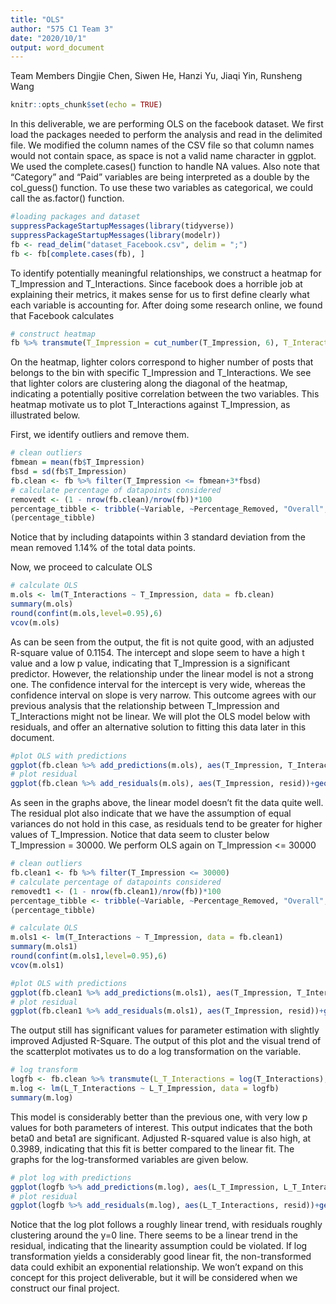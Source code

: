 ```yaml
---
title: "OLS"
author: "575 C1 Team 3"
date: "2020/10/1"
output: word_document
---
```


Team Members
Dingjie Chen, Siwen He, Hanzi Yu, Jiaqi Yin, Runsheng Wang

```r
knitr::opts_chunk$set(echo = TRUE)
```

In this deliverable, we are performing OLS on the facebook dataset. We first load the packages needed to perform the analysis and read in the delimited file. We modified the column names of the CSV file so that column names would not contain space, as space is not a valid name character in ggplot. We used the complete.cases() function to handle NA values. Also note that "Category" and "Paid" variables are being interpreted as a double by the col_guess() function. To use these two variables as categorical, we could call the as.factor() function.

```r
#loading packages and dataset
suppressPackageStartupMessages(library(tidyverse))
suppressPackageStartupMessages(library(modelr))
fb <- read_delim("dataset_Facebook.csv", delim = ";")
fb <- fb[complete.cases(fb), ]
```

To identify potentially meaningful relationships, we construct a heatmap for T_Impression and T_Interactions. Since facebook does a horrible job at explaining their metrics, it makes sense for us to first define clearly what each variable is accounting for. After doing some research online, we found that Facebook calculates

```r
# construct heatmap
fb %>% transmute(T_Impression = cut_number(T_Impression, 6), T_Interactions = cut_number(T_Interactions, 6)) %>% count(T_Impression, T_Interactions) %>% ggplot(aes(T_Impression, T_Interactions)) + geom_tile(aes(fill = n)) + scale_x_discrete(labels = abbreviate) + scale_fill_viridis_c()
```

On the heatmap, lighter colors correspond to higher number of posts that belongs to the bin with specific T_Impression and T_Interactions. We see that lighter colors are clustering along the diagonal of the heatmap, indicating a potentially positive correlation between the two variables. This heatmap motivate us to plot T_Interactions against T_Impression, as illustrated below.

First, we identify outliers and remove them.

```r
# clean outliers
fbmean = mean(fb$T_Impression)
fbsd = sd(fb$T_Impression)
fb.clean <- fb %>% filter(T_Impression <= fbmean+3*fbsd)
# calculate percentage of datapoints considered
removedt <- (1 - nrow(fb.clean)/nrow(fb))*100
percentage_tibble <- tribble(~Variable, ~Percentage_Removed, "Overall", removedt)
(percentage_tibble)
```
Notice that by including datapoints within 3 standard deviation from the mean removed 1.14% of the total data points.

Now, we proceed to calculate OLS

```r
# calculate OLS
m.ols <- lm(T_Interactions ~ T_Impression, data = fb.clean)
summary(m.ols)
round(confint(m.ols,level=0.95),6)
vcov(m.ols)
```

As can be seen from the output, the fit is not quite good, with an adjusted R-square value of 0.1154. The intercept and slope seem to have a high t value and a low p value, indicating that T_Impression is a significant predictor. However, the relationship under the linear model is not a strong one. The confidence interval for the intercept is very wide, whereas the confidence interval on slope is very narrow. This outcome agrees with our previous analysis that the relationship between T_Impression and T_Interactions might not be linear. We will plot the OLS model below with residuals, and offer an alternative solution to fitting this data later in this document.

```r
#plot OLS with predictions
ggplot(fb.clean %>% add_predictions(m.ols), aes(T_Impression, T_Interactions)) + geom_point(size = 0.1) + geom_line(aes(y=pred), color = "blue")
# plot residual
ggplot(fb.clean %>% add_residuals(m.ols), aes(T_Impression, resid))+geom_hex(alpha = 0.7)+geom_hline(aes(yintercept = 0))+scale_fill_viridis_c()
```

As seen in the graphs above, the linear model doesn't fit the data quite well. The residual plot also indicate that we have the assumption of equal variances do not hold in this case, as residuals tend to be greater for higher values of T_Impression. Notice that data seem to cluster below T_Impression = 30000. We perform OLS again on T_Impression <= 30000

```r
# clean outliers
fb.clean1 <- fb %>% filter(T_Impression <= 30000)
# calculate percentage of datapoints considered
removedt1 <- (1 - nrow(fb.clean1)/nrow(fb))*100
percentage_tibble <- tribble(~Variable, ~Percentage_Removed, "Overall", removedt1)
(percentage_tibble)

# calculate OLS
m.ols1 <- lm(T_Interactions ~ T_Impression, data = fb.clean1)
summary(m.ols1)
round(confint(m.ols1,level=0.95),6)
vcov(m.ols1)

#plot OLS with predictions
ggplot(fb.clean1 %>% add_predictions(m.ols1), aes(T_Impression, T_Interactions)) + geom_point(size = 0.1) + geom_line(aes(y=pred), color = "blue")
# plot residual
ggplot(fb.clean1 %>% add_residuals(m.ols1), aes(T_Impression, resid))+geom_hex(alpha = 0.7)+geom_hline(aes(yintercept = 0))+scale_fill_viridis_c()
```

The output still has significant values for parameter estimation with slightly improved Adjusted R-Square. The output of this plot and the visual trend of the scatterplot motivates us to do a log transformation on the variable.

```r
# log transform
logfb <- fb.clean %>% transmute(L_T_Interactions = log(T_Interactions), L_T_Impression = log(T_Impression)) %>% filter(!is.infinite(L_T_Interactions))
m.log <- lm(L_T_Interactions ~ L_T_Impression, data = logfb)
summary(m.log)
```

This model is considerably better than the previous one, with very low p values for both parameters of interest. This output indicates that the both beta0 and beta1 are significant. Adjusted R-squared value is also high, at 0.3989, indicating that this fit is better compared to the linear fit. The graphs for the log-transformed variables are given below.

```r
# plot log with predictions
ggplot(logfb %>% add_predictions(m.log), aes(L_T_Impression, L_T_Interactions)) + geom_point(size = 0.1) + geom_line(aes(y=pred), color = "blue")
# plot residual
ggplot(logfb %>% add_residuals(m.log), aes(L_T_Interactions, resid))+geom_hex(alpha = 0.7)+geom_hline(aes(yintercept = 0))+scale_fill_viridis_c()
```

Notice that the log plot follows a roughly linear trend, with residuals roughly clustering around the y=0 line. There seems to be a linear trend in the residual, indicating that the linearity assumption could be violated. If log transformation yields a considerably good linear fit, the non-transformed data could exhibit an exponential relationship. We won't expand on this concept for this project deliverable, but it will be considered when we construct our final project. 
